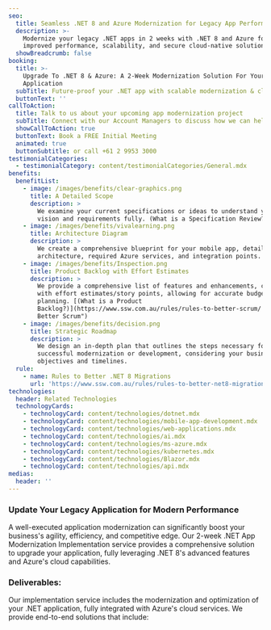 ```yaml
---
seo:
  title: Seamless .NET 8 and Azure Modernization for Legacy App Performance
  description: >-
    Modernize your legacy .NET apps in 2 weeks with .NET 8 and Azure for
    improved performance, scalability, and secure cloud-native solutions.
  showBreadcrumb: false
booking:
  title: >-
    Upgrade To .NET 8 & Azure: A 2-Week Modernization Solution For Your .NET
    Application
  subTitle: Future-proof your .NET app with scalable modernization & cloud services
  buttonText: ''
callToAction:
  title: Talk to us about your upcoming app modernization project
  subTitle: Connect with our Account Managers to discuss how we can help.
  showCallToAction: true
  buttonText: Book a FREE Initial Meeting
  animated: true
  buttonSubtitle: or call +61 2 9953 3000
testimonialCategories:
  - testimonialCategory: content/testimonialCategories/General.mdx
benefits:
  benefitList:
    - image: /images/benefits/clear-graphics.png
      title: A Detailed Scope
      description: >
        We examine your current specifications or ideas to understand your
        vision and requirements fully. (What is a Specification Review?)
    - image: /images/benefits/vivalearning.png
      title: Architecture Diagram
      description: >
        We create a comprehensive blueprint for your mobile app, detailing the
        architecture, required Azure services, and integration points.
    - image: /images/benefits/Inspection.png
      title: Product Backlog with Effort Estimates
      description: >
        We provide a comprehensive list of features and enhancements, complete
        with effort estimates/story points, allowing for accurate budgeting and
        planning. [(What is a Product
        Backlog?)](https://www.ssw.com.au/rules/rules-to-better-scrum/ "Rules to
        Better Scrum")
    - image: /images/benefits/decision.png
      title: Strategic Roadmap
      description: >
        We design an in-depth plan that outlines the steps necessary for
        successful modernization or development, considering your business
        objectives and timelines.
  rule:
    - name: Rules to Better .NET 8 Migrations
      url: 'https://www.ssw.com.au/rules/rules-to-better-net8-migrations/'
technologies:
  header: Related Technologies
  technologyCards:
    - technologyCard: content/technologies/dotnet.mdx
    - technologyCard: content/technologies/mobile-app-development.mdx
    - technologyCard: content/technologies/web-applications.mdx
    - technologyCard: content/technologies/ai.mdx
    - technologyCard: content/technologies/ms-azure.mdx
    - technologyCard: content/technologies/kubernetes.mdx
    - technologyCard: content/technologies/Blazor.mdx
    - technologyCard: content/technologies/api.mdx
medias:
  header: ''
---
```


### &#x20; Update Your Legacy Application for Modern Performance

A well-executed application modernization can significantly boost your business's agility, efficiency, and competitive edge. Our 2-week .NET App Modernization Implementation service provides a comprehensive solution to upgrade your application, fully leveraging .NET 8's advanced features and Azure's cloud capabilities.

<VideoEmbed url="https://www.youtube.com/watch?v=N9QOoTwOo_U" caption=".NET Migration Services | William Liebenberg | SSW Consulting (3 mins)" duration="" removeMargin={false} />

### Deliverables:

Our implementation service includes the modernization and optimization of your .NET application, fully integrated with Azure's cloud services. We provide end-to-end solutions that include:
